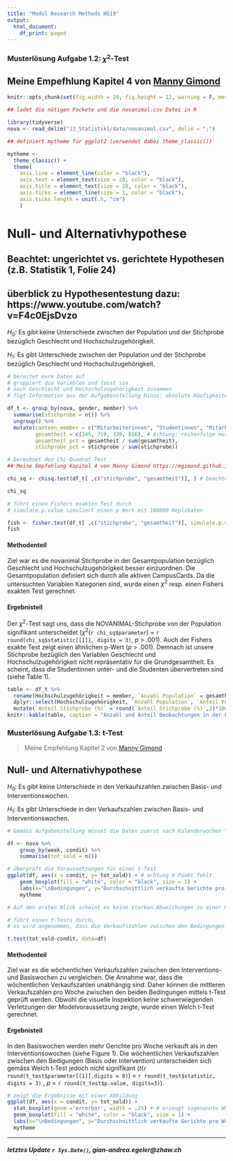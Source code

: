 ```yaml
---
title: "Modul Research Methods HS19"
output:
  html_document:
    df_print: paged
---
```



###  Musterlösung Aufgabe 1.2: $\chi^2$-Test
## Meine Empefhlung Kapitel 4 von [Manny Gimond](https://mgimond.github.io/Stats-in-R/ChiSquare_test.html)

```r
knitr::opts_chunk$set(fig.width = 20, fig.height = 12, warning = F, message = F, error = F, include = T, fig.pos = 'H')

```


```r
## ladet die nötigen Packete und die novanimal.csv Datei in R

library(tidyverse)
nova <- read_delim("13_Statistik1/data/novanimal.csv", delim = ";")

## definiert mytheme für ggplot2 (verwendet dabei theme_classic())

mytheme <- 
  theme_classic() + 
  theme(
    axis.line = element_line(color = "black"), 
    axis.text = element_text(size = 20, color = "black"), 
    axis.title = element_text(size = 20, color = "black"), 
    axis.ticks = element_line(size = 1, color = "black"), 
    axis.ticks.length = unit(.5, "cm")
    )

```

# Null- und Alternativhypothese
## Beachtet: ungerichtet vs. gerichtete Hypothesen (z.B. Statistik 1, Folie 24)
## überblick zu Hypothesentestung dazu: https://www.youtube.com/watch?v=F4c0EjsDvzo 
 

$H_0$: Es gibt keine Unterschiede zwischen der Population und der Stichprobe bezüglich Geschlecht und Hochschulzugehörigkeit. 
\par
$H_1$: Es gibt Unterschiede zwischen der Population und der Stichprobe bezüglich Geschlecht und Hochschulzugehörigkeit.

```r
# bereitet eure Daten auf
# gruppiert die Varieblen und fasst sie 
# nach Geschlecht und Hochschulzugehörigkeit zusammen 
# fügt Information aus der Aufgabenstellung hinzu: absolute Häufigkeiten der Gesamtheit

df_t <- group_by(nova, gender, member) %>% 
  summarise(stichprobe = n()) %>% 
  ungroup() %>%
  mutate(canteen_member = c("Mitarbeiterinnen", "Studentinnen", "Mitarbeiter", "Studenten"),
         gesamtheit = c(345, 719, 339, 816), # Achtung: reihenfolge muss stimmten vgl. canteen_member
         gesamtheit_pct = gesamtheit / sum(gesamtheit),
         stichprobe_pct = stichprobe / sum(stichprobe)) 

# berechnet den Chi-Quadrat-Test
## Meine Empfehlung Kapitel 4 von Manny Gimond https://mgimond.github.io/Stats-in-R/index.html

chi_sq <- chisq.test(df_t[ ,c("stichprobe", "gesamtheit")], ) # beachtet dabei wie ihr die Variablen resp. die Zahlen dem chisq.test übergibt (siehe Statistik 1, Folie 31, oder lest die Details von der Help-Funktion)

chi_sq

# führt einen Fishers exakten Test durch
# simulate.p.value simuliert einen p-Wert mit 100000 Replikaten

fish <- fisher.test(df_t[ ,c("stichprobe", "gesamtheit")], simulate.p.value=TRUE, B = 100000) 
fish

```

#### Methodenteil

Ziel war es die novanimal Stichprobe in der Gesamtpopulation bezüglich Geschlecht und Hochschulzugehörigkeit besser einzuordnen. Die Gesamtpopulation definiert sich durch alle aktiven CampusCards. Da die untersuchten Variablen Kategorien sind, wurde einen $\chi^2$ resp. einen Fishers exakten Test gerechnet. 

#### Ergebnisteil

Der $\chi^2$-Test sagt uns, dass die NOVANIMAL-Stichprobe von der Population signifikant unterscheidet ($\chi^2$(`r chi_sq$parameter`) = `r round(chi_sq$statistic[[1]], digits = 3)`, *p* > .001). Auch der Fishers exakte Test zeigt einen ähnlichen p-Wert (*p* > .001). Demnach ist unsere Stichprobe bezüglich den Variablen Geschlecht und Hochschulzugehörigkeit nicht repräsentativ für die Grundgesamtheit. Es scheint, dass die Studentinnen unter- und die Studenten übervertreten sind (siehe Table 1).

```r
table <- df_t %>% 
  rename(Hochschulzugehörigkeit = member, `Anzahl Population` = gesamtheit, `Anzahl Stichprobe` = stichprobe, `Anteil Population (%)` = gesamtheit_pct, `Anteil Stichprobe (%)` = stichprobe_pct) %>%
  dplyr::select(Hochschulzugehörigkeit, `Anzahl Population`, `Anteil Population (%)`, `Anzahl Stichprobe`, `Anteil Stichprobe (%)`) %>% 
  mutate(`Anteil Stichprobe (%)` = round(`Anteil Stichprobe (%)`,2)*100, `Anteil Population (%)` = `Anteil Population (%)`*100)
knitr::kable(table, caption = "Anzahl und Anteil Beobachtungen in der Population und in der Stichprobe")

```


###  Musterlösung Aufgabe 1.3: t-Test
> Meine Empfehlung Kapitel 2 von [Manny Gimond](https://mgimond.github.io/Stats-in-R/z_t_tests.html) 

## Null- und Alternativhypothese
$H_0$: Es gibt keine Unterschiede in den Verkaufszahlen zwischen Basis- und Interventionswochen. 
\par
$H_1$: Es gibt Unterschiede in den Verkaufszahlen zwischen Basis- und Interventionswochen.


```r
# Gemäss Aufgabenstellung müsset die Daten zuerst nach Kalenderwochen "week" und Bedingungen "condition" zusammengefasst werden

df <- nova %>%
    group_by(week, condit) %>%  
    summarise(tot_sold = n()) 

# überprüft die Voraussetzungen für einen t-Test
ggplot(df, aes(x = condit, y= tot_sold)) + # achtung 0 Punkt fehlt
    geom_boxplot(fill = "white", color = "black", size = 1) + 
    labs(x="\nBedingungen", y="Durchschnittlich verkaufte Gerichte pro Woche\n") + 
    mytheme

# Auf den ersten Blick scheint es keine starken Abweichungen zu einer Normalverteilung zu geben resp. es sind keine extremen schiefe Verteilungen ersichtlich (vgl. Statistik 2, Folien 12-21)

```


```r

# führt einen t-Tests durch; 
# es wird angenommen, dass die Verkaufszahlen zwischen den Bedingungen unabhängig sind

t.test(tot_sold~condit, data=df)
```

#### Methodenteil

Ziel war es die wöchentlichen Verkaufszahlen zwischen den Interventions- und Basiswochen zu vergleichen. Die Annahme war, dass die wöchentlichen Verkaufszahlen unabhängig sind. Daher können die mittleren Verkaufszahlen pro Woche zwischen den beiden Bedingungen mittels t-Test geprüft werden. Obwohl die visuelle Inspektion keine schwerwiegenden Verletzungen der Modelvoraussetzung zeigte, wurde einen Welch t-Test gerechnet. 

#### Ergebnisteil

In den Basiswochen werden mehr Gerichte pro Woche verkauft als in den Interventionsowochen (siehe Figure 1). Die wöchentlichen Verkaufszahlen zwischen den Bedigungen (Basis oder Intervention) unterscheiden sich gemäss Welch t-Test jedoch nicht signifikant (*t*(`r round(t_test$parameter[[1]],digits = 0)`) = `r round(t_test$statistic, digits = 3)` , *p* = `r round(t_test$p.value, digits=3)`).


```r
# zeigt die Ergebnisse mit einer Abbildung
ggplot(df, aes(x = condit, y= tot_sold)) + 
  stat_boxplot(geom ='errorbar', width = .25) + # erzeugt sogenannte Whiskers mit Strichen
  geom_boxplot(fill = "white", color = "black", size = 1) +
  labs(x="\nBedingungen", y="Durchschnittlich verkaufte Gerichte pro Woche\n") + 
  mytheme

```


*******
##### letztes Update `r Sys.Date()`, gian-andrea.egeler@zhaw.ch
